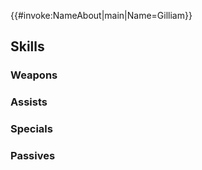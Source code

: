{{#invoke:NameAbout|main|Name=Gilliam}}{{HeroPage Tabs}}
{{Hero Infobox
|Name=Gilliam
|Title=Wall of Silence
|WeaponType=Blue Lance
|MoveType=Armored
|Origin=Fire Emblem: The Sacred Stones
|Gender=M
|actorEN=Reagan Murdock
|actorJP=かぬか光明
|artist=DAI-XT.
|randomStartTime=2023-04-17T07:00:00Z
|additionDate=March 17, 2023
|releaseDate=March 17, 2023
|poolDate=April 7, 2023
|poolRarities=5
|cv1=7
|cv2=200500
|TagID=ギリアム
|InternalID=929
|Properties=
|description=Commander of Frelia's guard at Border Mulan. His menacing look conceals a caring heart. Appears in Fire Emblem: The Sacred Stones.
}}
{{Stats Page
|Lv1HP=21|Lv1ATK=14|Lv1SPD=4|Lv1DEF=13|Lv1RES=7
|GRHP=60|GRATK=70|GRSPD=40|GRDEF=80|GRRES=65
}}
==Skills==
===Weapons===
{{Weapons Table
|weapon1=Iron Lance
|weapon1Default=1
|weapon1Unlock=1
|weapon2=Steel Lance
|weapon2Default=2
|weapon2Unlock=2
|weapon3=Silver Lance
|weapon3Default=4
|weapon3Unlock=3
|weapon4=Frelian Lance
|weapon4Default=5
|weapon4Unlock=5
}}
===Assists===
{{Assists Table}}
===Specials===
{{Specials Table
|special1=Glowing Ember
|special1Default=4
|special1Unlock=3
|special2=Bonfire
|special2Unlock=4
}}
===Passives===
{{Passives Table
|passiveA1=Steady Stance 1
|passiveA2=Sturdy Stance 1
|passiveA3=Sturdy Stance 2
|passiveA4=Sturdy Stance 3
|passiveA1Unlock=2
|passiveA2Unlock=3
|passiveA3Unlock=4
|passiveA4Unlock=5
|passiveB1=Vengeful Fighter 1
|passiveB2=Vengeful Fighter 2
|passiveB3=Vengeful Fighter 3
|passiveB4=Vengeful Fighter 4
|passiveB1Unlock=2
|passiveB2Unlock=3
|passiveB3Unlock=4
|passiveB4Unlock=5
|passiveC1=A/D Near Save 1
|passiveC2=A/D Near Save 2
|passiveC3=A/D Near Save 3
|passiveC1Unlock=1
|passiveC2Unlock=2
|passiveC3Unlock=4
}}
{{Heroes Navbox}}